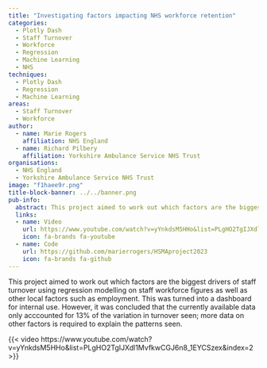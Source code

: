 ```yaml
---
title: "Investigating factors impacting NHS workforce retention"
categories:
  - Plotly Dash
  - Staff Turnover
  - Workforce
  - Regression
  - Machine Learning
  - NHS
techniques:
  - Plotly Dash
  - Regression
  - Machine Learning
areas:
  - Staff Turnover
  - Workforce
author:
  - name: Marie Rogers
    affiliation: NHS England
  - name: Richard Pilbery
    affiliation: Yorkshire Ambulance Service NHS Trust
organisations:
  - NHS England
  - Yorkshire Ambulance Service NHS Trust
image: "f1haee9r.png"
title-block-banner: ../../banner.png
pub-info:
  abstract: This project aimed to work out which factors are the biggest drivers of staff turnover using regression modelling on staff workforce figures as well as other local factors such as employment. This was turned into a dashboard for internal use.
  links:
  - name: Video
    url: https://www.youtube.com/watch?v=yYnkdsM5HHo&list=PLgHO2TgIJXdl1MvfkwCGJ6n8_1EYCSzex&index=2
    icon: fa-brands fa-youtube
  - name: Code
    url: https://github.com/marierrogers/HSMAproject2023
    icon: fa-brands fa-github
---
```

This project aimed to work out which factors are the biggest drivers of staff turnover using regression modelling on staff workforce figures as well as other local factors such as employment. This was turned into a dashboard for internal use. However, it was concluded that the currently available data only acccounted for 13% of the variation in turnover seen; more data on other factors is required to explain the patterns seen.

{{< video https://www.youtube.com/watch?v=yYnkdsM5HHo&list=PLgHO2TgIJXdl1MvfkwCGJ6n8_1EYCSzex&index=2 >}}
